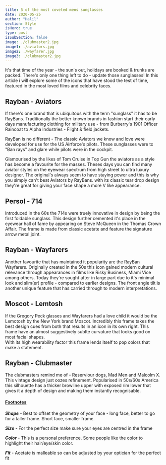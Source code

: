 ```yaml
---
title: 5 of the most coveted mens sunglasses
date: 2020-05-25
author: "Halil"
section: Style
isHero: true
type: post
isSubSection: false
image: ./clubmaster2.jpg
image1: ./aviators.jpg
image2: ./wayfarer.jpg
image3: ./clubmaster2.jpg
---
```




It's that time of the year - the sun's out, holidays are booked & trunks are packed. There's only
one thing left to do - update those sunglasses! In this article i will explore some of the icons 
that have stood the test of time, featured in the most loved films and celebrity faces.

## Rayban - Aviators

<Aviator />
<ShopBtn text={`Shop`} url={`http://tidd.ly/6e9a6afa`} />

If there's one brand that is ubiquitous with the term "sunglass" it has to be RayBans. Traditionally the better
known brands in fashion start their early days manufacturing clothing for military use -
from Burberry's 1901 Officer Raincoat to Alpha Industries - Flight & field jackets. 

RayBan is no different - The classic Aviators we know and love were developed for use for the US Airforce's
pilots. These sunglasses were to "Ban rays" and glare while pilots were in the cockpit.

Glamourised by the likes of Tom Cruise in Top Gun the aviators as a style has become a favourite for the masses. 
Theses days you can find many aviator styles on the eyewear spectrum from high street to ultra luxury designer. 
The original's always seem to have staying power and this is why you simply can't beat Aviators by RayBans.
with its classic tear drop design they're great for giving your face shape a more V like appearance.


## Persol - 714

<Persol />
<ShopBtn text={`Shop`} url={`http://tidd.ly/d2aafa8d`} />

Introduced in the 60s the 714s were truely innovative in design by being the first foldable sunglass.
This design further cemented it's place in the eyewear hall of fame by appearing on Steve McQueen in the 
Thomas Crown Affair. The frame is made from classic acetate and feature the signature arrow metal joint.    

## Rayban - Wayfarers

<Wayfarer />
<ShopBtn text={`Shop`} url={`http://tidd.ly/a9d9ec8b`} />

Another favourite that has maintained it popularity are the RayBan Wayfarers. 
Originally created in the 50s this icon gained modern cultural relevance through appearances in films like 
Risky Business, Miami Vice among others.
Today they're sought after in large part due to it's minimal look and slim(er) profile - compared to
earlier designs. The front angle tilt is another unique feature that has carried through to modern interpretations.

## Moscot - Lemtosh

<Moscot />

If the Gregory Peck glasses and Wayfarers had a love child it would be the Lemotosh by the New York brand Moscot. 
Incredibly this frame takes the best design cues from both that results in an icon in its own right. 
This frame have an almost suggestively sublte curvature that looks good on most facial shapes.   
With its high wearability factor this frame lends itself to pop colors that make a statement.

## Rayban - Clubmaster

<Clubmaster />
<ShopBtn text={`Shop`} url={`http://tidd.ly/ac79edb6`} />

The clubmasters remind me of - Reserviour dogs, Mad Men and Malcolm X.
This vintage design just oozes refinement. Popularised in 50s/60s America this silhouette has a thicker browline upper
with exposed rim lower that gives it a depth of design and making them instantly recognisable.

#### <u>Footnotes</u>

***Shape*** - Best to offset the geometry of your face  - long face, better to go for a taller frame. Short face, smaller frame.  

***Size*** - For the perfect size make sure your eyes are centred in the frame  

***Color*** - This is a personal preference. Some people like the color to highlight their hair/eye/skin color.  

***Fit*** - Acetate is malleable so can be adjusted by your optician for the perfect fit  